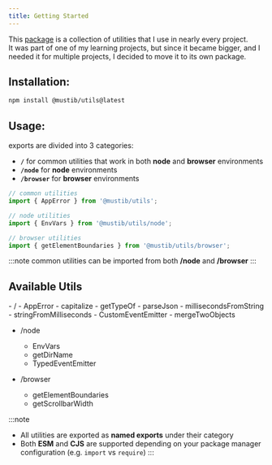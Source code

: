 ```yaml
---
title: Getting Started
---
```



This [package](https://github.com/mustib/mustib-utils) is a collection of utilities that I use in nearly every project.<br />
It was part of one of my learning projects, but since it became bigger, and I needed
it for multiple projects, I decided to move it to its own package.

## Installation:

```bash
npm install @mustib/utils@latest
```

## Usage:

exports are divided into 3 categories:

- **`/`** for common utilities that work in both **node** and **browser** environments
- **`/node`** for **node** environments
- **`/browser`** for **browser** environments

```js
// common utilities
import { AppError } from '@mustib/utils';

// node utilities
import { EnvVars } from '@mustib/utils/node';

// browser utilities
import { getElementBoundaries } from '@mustib/utils/browser';
```

:::note
common utilities can be imported from both **/node** and **/browser**
:::

## Available Utils

<FileTree>
- /
  - AppError
  - capitalize
  - getTypeOf
  - parseJson
  - millisecondsFromString
  - stringFromMilliseconds
  - CustomEventEmitter
  - mergeTwoObjects

- /node

  - EnvVars
  - getDirName
  - TypedEventEmitter

- /browser
  - getElementBoundaries
  - getScrollbarWidth

</FileTree>

:::note

- All utilities are exported as **named exports** under their category
- Both **ESM** and **CJS** are supported depending on your package manager configuration (e.g. `import` vs `require`)
  :::
